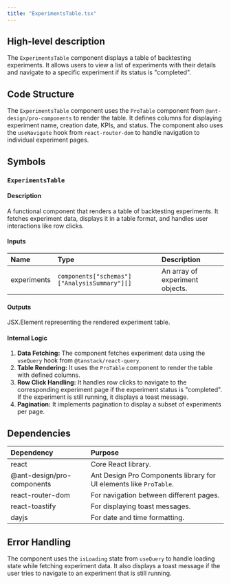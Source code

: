 ```yaml
---
title: "ExperimentsTable.tsx"
---
```


## High-level description
The `ExperimentsTable` component displays a table of backtesting experiments. It allows users to view a list of experiments with their details and navigate to a specific experiment if its status is "completed".

## Code Structure
The `ExperimentsTable` component uses the `ProTable` component from `@ant-design/pro-components` to render the table. It defines columns for displaying experiment name, creation date, KPIs, and status. The component also uses the `useNavigate` hook from `react-router-dom` to handle navigation to individual experiment pages.

## Symbols
### `ExperimentsTable`
#### Description
A functional component that renders a table of backtesting experiments. It fetches experiment data, displays it in a table format, and handles user interactions like row clicks.

#### Inputs
| Name | Type | Description |
|:-----|:-----|:------------|
| experiments | `components["schemas"]["AnalysisSummary"][]` | An array of experiment objects. |

#### Outputs
JSX.Element representing the rendered experiment table.

#### Internal Logic
1. **Data Fetching:** The component fetches experiment data using the `useQuery` hook from `@tanstack/react-query`.
2. **Table Rendering:** It uses the `ProTable` component to render the table with defined columns.
3. **Row Click Handling:** It handles row clicks to navigate to the corresponding experiment page if the experiment status is "completed". If the experiment is still running, it displays a toast message.
4. **Pagination:** It implements pagination to display a subset of experiments per page.

## Dependencies
| Dependency | Purpose |
|:-----------|:--------|
| react | Core React library. |
| @ant-design/pro-components | Ant Design Pro Components library for UI elements like `ProTable`. |
| react-router-dom | For navigation between different pages. |
| react-toastify | For displaying toast messages. |
| dayjs | For date and time formatting. |

## Error Handling
The component uses the `isLoading` state from `useQuery` to handle loading state while fetching experiment data. It also displays a toast message if the user tries to navigate to an experiment that is still running.
